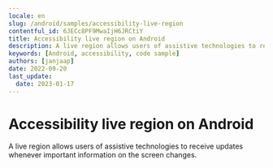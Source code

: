 ```yaml
---
locale: en
slug: /android/samples/accessibility-live-region
contentful_id: 6JECc8PF9MwaIjH6JRCtiY
title: Accessibility live region on Android
description: A live region allows users of assistive technologies to receive updates whenever important information on the screen changes.
keywords: [Android, accessibility, code sample]
authors: [janjaap]
date: 2022-09-20
last_update:
  date: 2023-01-17
---
```


# Accessibility live region on Android

A live region allows users of assistive technologies to receive updates whenever important information on the screen changes.

<CodeSample id="accessibility-live-region" platform="android" locale="en"/>

